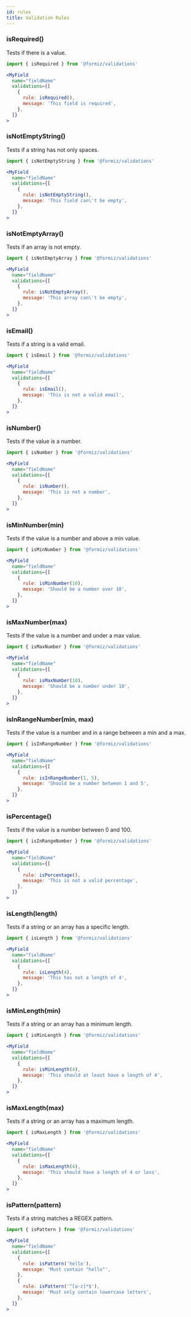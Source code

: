 ```yaml
---
id: rules
title: Validation Rules
---
```


### isRequired()

Tests if there is a value.

```jsx
import { isRequired } from '@formiz/validations'

<MyField
  name="fieldName"
  validations={[
    {
      rule: isRequired(),
      message: 'This field is required',
    },
  ]}
>
```

### isNotEmptyString()

Tests if a string has not only spaces.

```jsx
import { isNotEmptyString } from '@formiz/validations'

<MyField
  name="fieldName"
  validations={[
    {
      rule: isNotEmptyString(),
      message: 'This field can\'t be empty',
    },
  ]}
>
```

### isNotEmptyArray()

Tests if an array is not empty.

```jsx
import { isNotEmptyArray } from '@formiz/validations'

<MyField
  name="fieldName"
  validations={[
    {
      rule: isNotEmptyArray(),
      message: 'This array can\'t be empty',
    },
  ]}
>
```

### isEmail()

Tests if a string is a valid email.

```jsx
import { isEmail } from '@formiz/validations'

<MyField
  name="fieldName"
  validations={[
    {
      rule: isEmail(),
      message: 'This is not a valid email',
    },
  ]}
>
```

### isNumber()

Tests if the value is a number.

```jsx
import { isNumber } from '@formiz/validations'

<MyField
  name="fieldName"
  validations={[
    {
      rule: isNumber(),
      message: 'This is not a number',
    },
  ]}
>
```

### isMinNumber(min)

Tests if the value is a number and above a min value.

```jsx
import { isMinNumber } from '@formiz/validations'

<MyField
  name="fieldName"
  validations={[
    {
      rule: isMinNumber(10),
      message: 'Should be a number over 10',
    },
  ]}
>
```

### isMaxNumber(max)

Tests if the value is a number and under a max value.

```jsx
import { isMaxNumber } from '@formiz/validations'

<MyField
  name="fieldName"
  validations={[
    {
      rule: isMaxNumber(10),
      message: 'Should be a number under 10',
    },
  ]}
>
```

### isInRangeNumber(min, max)

Tests if the value is a number and in a range between a min and a max.

```jsx
import { isInRangeNumber } from '@formiz/validations'

<MyField
  name="fieldName"
  validations={[
    {
      rule: isInRangeNumber(1, 5),
      message: 'Should be a number between 1 and 5',
    },
  ]}
>
```

### isPercentage()

Tests if the value is a number between 0 and 100.

```jsx
import { isInRangeNumber } from '@formiz/validations'

<MyField
  name="fieldName"
  validations={[
    {
      rule: isPercentage(),
      message: 'This is not a valid percentage',
    },
  ]}
>
```

### isLength(length)

Tests if a string or an array has a specific length.

```jsx
import { isLength } from '@formiz/validations'

<MyField
  name="fieldName"
  validations={[
    {
      rule: isLength(4),
      message: 'This has not a length of 4',
    },
  ]}
>
```

### isMinLength(min)

Tests if a string or an array has a minimum length.

```jsx
import { isMinLength } from '@formiz/validations'

<MyField
  name="fieldName"
  validations={[
    {
      rule: isMinLength(4),
      message: 'This should at least have a length of 4',
    },
  ]}
>
```

### isMaxLength(max)

Tests if a string or an array has a maximum length.

```jsx
import { isMaxLength } from '@formiz/validations'

<MyField
  name="fieldName"
  validations={[
    {
      rule: isMaxLength(4),
      message: 'This should have a length of 4 or less',
    },
  ]}
>
```

### isPattern(pattern)

Tests if a string matches a REGEX pattern.

```jsx
import { isPattern } from '@formiz/validations'

<MyField
  name="fieldName"
  validations={[
    {
      rule: isPattern('hello'),
      message: 'Must contain "hello"',
    },
    {
      rule: isPattern('^[a-z]*$'),
      message: 'Must only contain lowercase letters',
    },
  ]}
>
```

